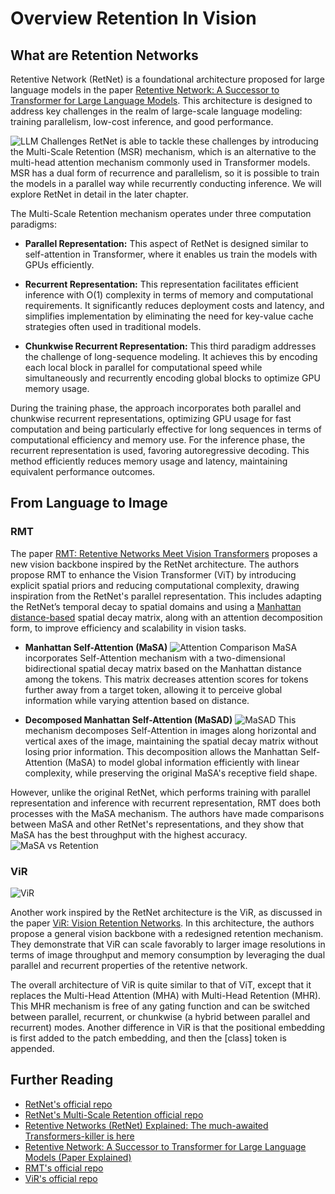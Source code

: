 # Overview Retention In Vision

## What are Retention Networks
Retentive Network (RetNet) is a foundational architecture proposed for large language models in the paper [Retentive Network: A Successor to Transformer for Large Language Models](https://arxiv.org/abs/2307.08621). This architecture is designed to address key challenges in the realm of large-scale language modeling: training parallelism, low-cost inference, and good performance.

![LLM Challenges](https://huggingface.co/datasets/hf-vision/course-assets/resolve/main/LLM%20Challenges.png)
RetNet is able to tackle these challenges by introducing the Multi-Scale Retention (MSR) mechanism, which is an alternative to the multi-head attention mechanism commonly used in Transformer models. 
MSR has a dual form of recurrence and parallelism, so it is possible to train the models in a parallel way while recurrently conducting inference. We will explore RetNet in detail in the later chapter.

The Multi-Scale Retention mechanism operates under three computation paradigms:
- **Parallel Representation:** This aspect of RetNet is designed similar to self-attention in Transformer, where it enables us train the models with GPUs efficiently.

- **Recurrent Representation:** This representation facilitates efficient inference with O(1) complexity in terms of memory and computational requirements. It significantly reduces deployment costs and latency, and simplifies implementation by eliminating the need for key-value cache strategies often used in traditional models.

- **Chunkwise Recurrent Representation:** This third paradigm addresses the challenge of long-sequence modeling. It achieves this by encoding each local block in parallel for computational speed while simultaneously and recurrently encoding global blocks to optimize GPU memory usage.

During the training phase, the approach incorporates both parallel and chunkwise recurrent representations, optimizing GPU usage for fast computation and being particularly effective for long sequences in terms of computational efficiency and memory use. 
For the inference phase, the recurrent representation is used, favoring autoregressive decoding. This method efficiently reduces memory usage and latency, maintaining equivalent performance outcomes.

## From Language to Image
### RMT
The paper [RMT: Retentive Networks Meet Vision Transformers](https://arxiv.org/abs/2309.11523) proposes a new vision backbone inspired by the RetNet architecture. The authors propose RMT to enhance the Vision Transformer (ViT) by introducing explicit spatial priors and reducing computational complexity, drawing inspiration from the RetNet's parallel representation. 
This includes adapting the RetNet’s temporal decay to spatial domains and using a [Manhattan distance-based](https://en.wikipedia.org/wiki/Taxicab_geometry) spatial decay matrix, along with an attention decomposition form, to improve efficiency and scalability in vision tasks.

- **Manhattan Self-Attention (MaSA)**
![Attention Comparison](https://huggingface.co/datasets/hf-vision/course-assets/resolve/main/Attention%20Comparison.png)
MaSA incorporates Self-Attention mechanism with a two-dimensional bidirectional spatial decay matrix based on the Manhattan distance among the tokens. This matrix decreases attention scores for tokens further away from a target token, allowing it to perceive global information while varying attention based on distance.

- **Decomposed Manhattan Self-Attention (MaSAD)**
![MaSAD](https://huggingface.co/datasets/hf-vision/course-assets/resolve/main/MaSAD.png)
This mechanism decomposes Self-Attention in images along horizontal and vertical axes of the image, maintaining the spatial decay matrix without losing prior information. This decomposition allows the Manhattan Self-Attention (MaSA) to model global information efficiently with linear complexity, while preserving the original MaSA's receptive field shape.

However, unlike the original RetNet, which performs training with parallel representation and inference with recurrent representation, RMT does both processes with the MaSA mechanism. The authors have made comparisons between MaSA and other RetNet's representations, and they show that MaSA has the best throughput with the highest accuracy.
![MaSA vs Retention](https://huggingface.co/datasets/hf-vision/course-assets/resolve/main/MaSA%20vs%20Retention.png)

### ViR
![ViR](https://huggingface.co/datasets/hf-vision/course-assets/resolve/main/ViR.png)

Another work inspired by the RetNet architecture is the ViR, as discussed in the paper [ViR: Vision Retention Networks](http://arxiv.org/abs/2310.19731). In this architecture, the authors propose a general vision backbone with a redesigned retention mechanism. They demonstrate that ViR can scale favorably to larger image resolutions in terms of image throughput and memory consumption by leveraging the dual parallel and recurrent properties of the retentive network.

The overall architecture of ViR is quite similar to that of ViT, except that it replaces the Multi-Head Attention (MHA) with Multi-Head Retention (MHR). This MHR mechanism is free of any gating function and can be switched between parallel, recurrent, or chunkwise (a hybrid between parallel and recurrent) modes. Another difference in ViR is that the positional embedding is first added to the patch embedding, and then the [class] token is appended.

## Further Reading

- [RetNet's official repo](https://github.com/microsoft/torchscale/blob/main/torchscale/architecture/retnet.py)
- [RetNet's Multi-Scale Retention official repo](https://github.com/microsoft/torchscale/blob/main/torchscale/component/multiscale_retention.py)
- [Retentive Networks (RetNet) Explained: The much-awaited Transformers-killer is here](https://medium.com/ai-fusion-labs/retentive-networks-retnet-explained-the-much-awaited-transformers-killer-is-here-6c17e3e8add8)
- [Retentive Network: A Successor to Transformer for Large Language Models (Paper Explained)](https://www.youtube.com/watch?v=ec56a8wmfRk)
- [RMT's official repo](https://github.com/qhfan/RMT)
- [ViR's official repo](https://github.com/NVlabs/ViR)
